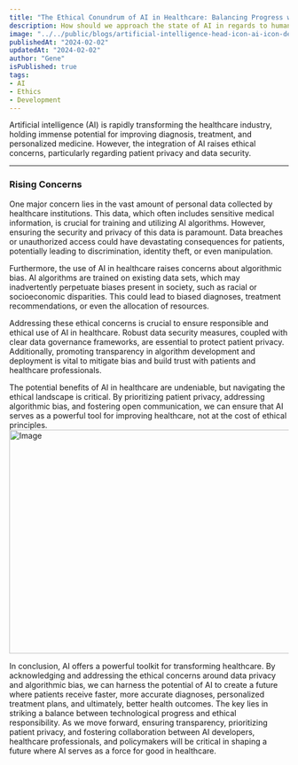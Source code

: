 ---
title: "The Ethical Conundrum of AI in Healthcare: Balancing Progress with Patient Privacy"
description: How should we approach the state of AI in regards to human care
image: "../../public/blogs/artificial-intelligence-head-icon-ai-icon-design-used-in-ai-concepts-artificial-intelligence-icon-free-vector.jpeg"
publishedAt: "2024-02-02"
updatedAt: "2024-02-02"
author: "Gene"
isPublished: true
tags: 
- AI
- Ethics
- Development
---

Artificial intelligence (AI) is rapidly transforming the healthcare industry, holding immense potential for improving diagnosis, treatment, and personalized medicine. However, the integration of AI raises ethical concerns, particularly regarding patient privacy and data security.

---
### Rising Concerns

One major concern lies in the vast amount of personal data collected by healthcare institutions. This data, which often includes sensitive medical information, is crucial for training and utilizing AI algorithms. However, ensuring the security and privacy of this data is paramount. Data breaches or unauthorized access could have devastating consequences for patients, potentially leading to discrimination, identity theft, or even manipulation.

Furthermore, the use of AI in healthcare raises concerns about algorithmic bias. AI algorithms are trained on existing data sets, which may inadvertently perpetuate biases present in society, such as racial or socioeconomic disparities. This could lead to biased diagnoses, treatment recommendations, or even the allocation of resources.

Addressing these ethical concerns is crucial to ensure responsible and ethical use of AI in healthcare. Robust data security measures, coupled with clear data governance frameworks, are essential to protect patient privacy. Additionally, promoting transparency in algorithm development and deployment is vital to mitigate bias and build trust with patients and healthcare professionals.

The potential benefits of AI in healthcare are undeniable, but navigating the ethical landscape is critical. By prioritizing patient privacy, addressing algorithmic bias, and fostering open communication, we can ensure that AI serves as a powerful tool for improving healthcare, not at the cost of ethical principles.
<Image
  src="/blogs/ai-robotics-bubbles.avif"
  width="718"
  height="404"
  alt="Image"
  sizes="100vw"
/>



In conclusion, AI offers a powerful toolkit for transforming healthcare. By acknowledging and addressing the ethical concerns around data privacy and algorithmic bias, we can harness the potential of AI to create a future where patients receive faster, more accurate diagnoses, personalized treatment plans, and ultimately, better health outcomes. The key lies in striking a balance between technological progress and ethical responsibility. As we move forward, ensuring transparency, prioritizing patient privacy, and fostering collaboration between AI developers, healthcare professionals, and policymakers will be critical in shaping a future where AI serves as a force for good in healthcare.